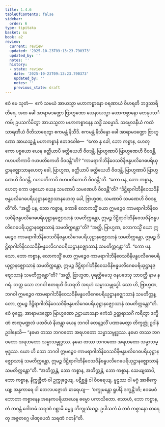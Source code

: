 ```yaml
---
title: 1.4.6
tableOfContents: false
sidebar:
  order: 6
type: tipitaka
basket: su
book: a2
review:
  current: review
  updated: '2025-10-23T09:13:23.790373'
  updated_by: ''
  notes: ''
  history:
  - state: review
    date: '2025-10-23T09:13:23.790373'
    updated_by: ''
    notes: ''
    previous_state: draft
---
```



<ReviewStatus review={frontmatter.review} showDetails={true} />

<HypothesisAnnotation frontmatter={frontmatter} />

<DynamicBreadcrumb />

<Division number="38" book="a2" e="ch" v="15" p="66">

<Paragraph number="85" book="a2">
ဧဝံ မေ သုတံ—  ဧကံ သမယံ အာယသ္မာ မဟာကစ္စာနော ဝရဏာယံ ဝိဟရတိ ဘဒ္ဒသာရိတီရေ. အထ ခေါ အာရာမဒဏ္ဍော ဗြာဟ္မဏော ယေနာယသ္မာ မဟာကစ္စာနော တေနုပသင်္ကမိ; ဥပသင်္ကမိတွာ အာယသ္မတာ မဟာကစ္စာနေန သဒ္ဓိံ သမ္မောဒိ. သမ္မောဒနီယံ ကထံ သာရဏီယံ ဝီတိသာရေတွာ ဧကမန္တံ နိသီဒိ. ဧကမန္တံ နိသိန္နော ခေါ အာရာမဒဏ္ဍော ဗြာဟ္မဏော အာယသ္မန္တံ မဟာကစ္စာနံ ဧတဒဝေါစ—  “ကော နု ခေါ, ဘော ကစ္စာန, ဟေတု ကော ပစ္စယော ယေန ခတ္တိယာပိ ခတ္တိယေဟိ ဝိဝဒန္တိ, ဗြာဟ္မဏာပိ ဗြာဟ္မဏေဟိ ဝိဝဒန္တိ, ဂဟပတိကာပိ ဂဟပတိကေဟိ ဝိဝဒန္တီ”တိ? “ကာမရာဂါဘိနိဝေသဝိနိဗန္ဓပလိဂေဓပရိယုဋ္ဌာနဇ္ဈောသာနဟေတု ခေါ, ဗြာဟ္မဏ, ခတ္တိယာပိ ခတ္တိယေဟိ ဝိဝဒန္တိ, ဗြာဟ္မဏာပိ ဗြာဟ္မဏေဟိ ဝိဝဒန္တိ, ဂဟပတိကာပိ ဂဟပတိကေဟိ ဝိဝဒန္တီ”တိ.
</Paragraph>

<Paragraph number="86" book="a2">
“ကော ပန, ဘော ကစ္စာန, ဟေတု ကော ပစ္စယော ယေန သမဏာပိ သမဏေဟိ ဝိဝဒန္တီ”တိ? “ဒိဋ္ဌိရာဂါဘိနိဝေသဝိနိဗန္ဓပလိဂေဓပရိယုဋ္ဌာနဇ္ဈောသာနဟေတု ခေါ, ဗြာဟ္မဏ, သမဏာပိ သမဏေဟိ ဝိဝဒန္တီ”တိ.
</Paragraph>

<Paragraph number="87" book="a2">
“အတ္ထိ ပန, ဘော ကစ္စာန, ကောစိ လောကသ္မိံ ယော ဣမဉ္စေဝ ကာမရာဂါဘိနိဝေသဝိနိဗန္ဓပလိဂေဓပရိယုဋ္ဌာနဇ္ဈောသာနံ သမတိက္ကန္တော, ဣမဉ္စ ဒိဋ္ဌိရာဂါဘိနိဝေသဝိနိဗန္ဓပလိဂေဓပရိယုဋ္ဌာနဇ္ဈောသာနံ သမတိက္ကန္တော”တိ? “အတ္ထိ, ဗြာဟ္မဏ, လောကသ္မိံ ယော ဣမဉ္စေဝ ကာမရာဂါဘိနိဝေသဝိနိဗန္ဓပလိဂေဓပရိယုဋ္ဌာနဇ္ဈောသာနံ သမတိက္ကန္တော, ဣမဉ္စ ဒိဋ္ဌိရာဂါဘိနိဝေသဝိနိဗန္ဓပလိဂေဓပရိယုဋ္ဌာနဇ္ဈောသာနံ သမတိက္ကန္တော”တိ.
</Paragraph>

<Paragraph number="88" book="a2">
“ကော ပန သော, ဘော ကစ္စာန, လောကသ္မိံ ယော ဣမဉ္စေဝ ကာမရာဂါဘိနိဝေသဝိနိဗန္ဓပလိဂေဓပရိယုဋ္ဌာနဇ္ဈောသာနံ သမတိက္ကန္တော, ဣမဉ္စ ဒိဋ္ဌိရာဂါဘိနိဝေသဝိနိဗန္ဓပလိဂေဓပရိယုဋ္ဌာနဇ္ဈောသာနံ သမတိက္ကန္တော”တိ? “အတ္ထိ, ဗြာဟ္မဏ, ပုရတ္ထိမေသု ဇနပဒေသု သာဝတ္ထီ နာမ နဂရံ. တတ္ထ သော ဘဂဝါ ဧတရဟိ ဝိဟရတိ အရဟံ သမ္မာသမ္ဗုဒ္ဓေါ. သော ဟိ, ဗြာဟ္မဏ, ဘဂဝါ ဣမဉ္စေဝ ကာမရာဂါဘိနိဝေသဝိနိဗန္ဓပလိဂေဓပရိယုဋ္ဌာနဇ္ဈောသာနံ သမတိက္ကန္တော, ဣမဉ္စ ဒိဋ္ဌိရာဂါဘိနိဝေသဝိနိဗန္ဓပလိဂေဓပရိယုဋ္ဌာနဇ္ဈောသာနံ သမတိက္ကန္တော”တိ.
</Paragraph>

<Paragraph number="89" book="a2">
ဧဝံ ဝုတ္တေ, အာရာမဒဏ္ဍော ဗြာဟ္မဏော ဥဋ္ဌာယာသနာ ဧကံသံ ဥတ္တရာသင်္ဂံ ကရိတွာ ဒက္ခိဏံ ဇာဏုမဏ္ဍလံ ပထဝိယံ နိဟန္တွာ ယေန ဘဂဝါ တေနဉ္ဇလိံ ပဏာမေတွာ တိက္ခတ္တုံ ဥဒါနံ ဥဒါနေသိ—
</Paragraph>

<Paragraph number="90" book="a2">
“နမော တဿ ဘဂဝတော အရဟတော သမ္မာသမ္ဗုဒ္ဓဿ.
</Paragraph>

<Paragraph number="91" book="a2">
နမော တဿ ဘဂဝတော အရဟတော သမ္မာသမ္ဗုဒ္ဓဿ.
</Paragraph>

<Paragraph number="92" book="a2">
နမော တဿ ဘဂဝတော အရဟတော သမ္မာသမ္ဗုဒ္ဓဿ.
</Paragraph>

<Paragraph number="93" book="a2">
ယော ဟိ သော ဘဂဝါ ဣမဉ္စေဝ ကာမရာဂါဘိနိဝေသဝိနိဗန္ဓပလိဂေဓပရိယုဋ္ဌာနဇ္ဈောသာနံ သမတိက္ကန္တော, ဣမဉ္စ ဒိဋ္ဌိရာဂါဘိနိဝေသဝိနိဗန္ဓပလိဂေဓပရိယုဋ္ဌာနဇ္ဈောသာနံ သမတိက္ကန္တော”တိ.
</Paragraph>

<Paragraph number="94" book="a2">
“အဘိက္ကန္တံ, ဘော ကစ္စာန, အဘိက္ကန္တံ, ဘော ကစ္စာန. သေယျထာပိ, ဘော ကစ္စာန, နိက္ကုဇ္ဇိတံ ဝါ ဥက္ကုဇ္ဇေယျ, ပဋိစ္ဆန္နံ ဝါ ဝိဝရေယျ, မူဠှဿ ဝါ မဂ္ဂံ အာစိက္ခေယျ; အန္ဓကာရေ ဝါ တေလပဇ္ဇောတံ ဓာရေယျ—  ‘စက္ခုမန္တော ရူပါနိ ဒက္ခန္တီ’တိ; ဧဝမေဝံ ဘောတာ ကစ္စာနေန အနေကပရိယာယေန ဓမ္မော ပကာသိတော. ဧသာဟံ, ဘော ကစ္စာန, တံ ဘဝန္တံ ဂေါတမံ သရဏံ ဂစ္ဆာမိ ဓမ္မဉ္စ ဘိက္ခုသံဃဉ္စ. ဥပါသကံ မံ ဘဝံ ကစ္စာနော ဓာရေတု အဇ္ဇတဂ္ဂေ ပါဏုပေတံ သရဏံ ဂတန်”တိ.
</Paragraph>
</Division>